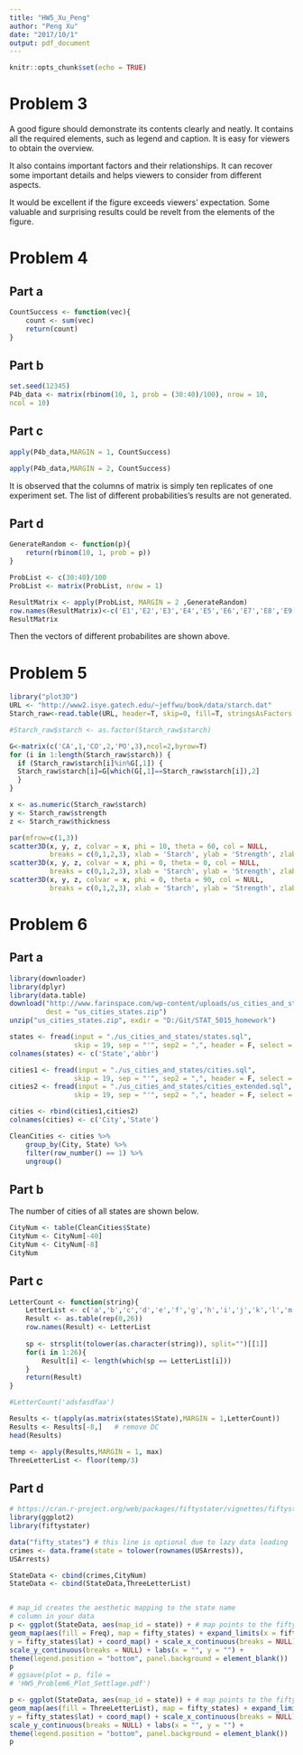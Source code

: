 ```yaml
---
title: "HW5_Xu_Peng"
author: "Peng Xu"
date: "2017/10/1"
output: pdf_document
---
```


```r
knitr::opts_chunk$set(echo = TRUE)
```

# Problem 3
A good figure should demonstrate its contents clearly and neatly. It contains all the required elements, such as legend and caption. It is easy for viewers to obtain the overview. 

It also contains important factors and their relationships. It can recover some important details and helps viewers to consider from different aspects.

It would be excellent if the figure exceeds viewers' expectation. Some valuable and surprising results could be revelt from the elements of the figure. 

# Problem 4

## Part a
```r
CountSuccess <- function(vec){
    count <- sum(vec)
    return(count)
}
```

## Part b
```r
set.seed(12345)
P4b_data <- matrix(rbinom(10, 1, prob = (30:40)/100), nrow = 10,
ncol = 10)
```


## Part c
```r
apply(P4b_data,MARGIN = 1, CountSuccess)

apply(P4b_data,MARGIN = 2, CountSuccess)


```
It is observed that the columns of matrix is simply ten replicates of one experiment set. The list of different probabilities's results are not generated. 

## Part d

```r
GenerateRandom <- function(p){
    return(rbinom(10, 1, prob = p))
}

ProbList <- c(30:40)/100
ProbList <- matrix(ProbList, nrow = 1)

ResultMatrix <- apply(ProbList, MARGIN = 2 ,GenerateRandom)
row.names(ResultMatrix)<-c('E1','E2','E3','E4','E5','E6','E7','E8','E9','E10')
ResultMatrix
```

Then the vectors of different probabilites are shown above.

# Problem 5
```r
library("plot3D")
URL <- "http://www2.isye.gatech.edu/~jeffwu/book/data/starch.dat"
Starch_raw<-read.table(URL, header=T, skip=0, fill=T, stringsAsFactors = F)

#Starch_raw$starch <- as.factor(Starch_raw$starch)

G<-matrix(c('CA',1,'CO',2,'PO',3),ncol=2,byrow=T)
for (i in 1:length(Starch_raw$starch)) {
  if (Starch_raw$starch[i]%in%G[,1]) {
  Starch_raw$starch[i]=G[which(G[,1]==Starch_raw$starch[i]),2]
  }
}

x <- as.numeric(Starch_raw$starch)
y <- Starch_raw$strength
z <- Starch_raw$thickness

par(mfrow=c(1,3))
scatter3D(x, y, z, colvar = x, phi = 10, theta = 60, col = NULL, 
          breaks = c(0,1,2,3), xlab = 'Starch', ylab = 'Strength', zlab = 'Thickness')
scatter3D(x, y, z, colvar = x, phi = 0, theta = 0, col = NULL, 
          breaks = c(0,1,2,3), xlab = 'Starch', ylab = 'Strength', zlab = 'Thickness')
scatter3D(x, y, z, colvar = x, phi = 0, theta = 90, col = NULL, 
          breaks = c(0,1,2,3), xlab = 'Starch', ylab = 'Strength', zlab = 'Thickness')
```

# Problem 6

## Part a
```r
library(downloader)
library(dplyr)
library(data.table)
download("http://www.farinspace.com/wp-content/uploads/us_cities_and_states.zip",
         dest = "us_cities_states.zip")
unzip("us_cities_states.zip", exdir = "D:/Git/STAT_5015_homework")
```

```r
states <- fread(input = "./us_cities_and_states/states.sql",
                skip = 19, sep = "'", sep2 = ",", header = F, select = c(2,4))
colnames(states) <- c('State','abbr')

cities1 <- fread(input = "./us_cities_and_states/cities.sql",
                skip = 19, sep = "'", sep2 = ",", header = F, select = c(2,4))
cities2 <- fread(input = "./us_cities_and_states/cities_extended.sql",
                skip = 19, sep = "'", sep2 = ",", header = F, select = c(2,4))

cities <- rbind(cities1,cities2)
colnames(cities) <- c('City','State')

CleanCities <- cities %>%
    group_by(City, State) %>%
    filter(row_number() == 1) %>%
    ungroup()
```

## Part b
The number of cities of all states are shown below.
```r
CityNum <- table(CleanCities$State)
CityNum <- CityNum[-40]
CityNum <- CityNum[-8]
CityNum
```

## Part c
```r
LetterCount <- function(string){
    LetterList <- c('a','b','c','d','e','f','g','h','i','j','k','l','m','n','o','p','q','r','s','t','u','v','w','x','y','z')
    Result <- as.table(rep(0,26))
    row.names(Result) <- LetterList
    
    sp <- strsplit(tolower(as.character(string)), split="")[[1]]
    for(i in 1:26){
        Result[i] <- length(which(sp == LetterList[i]))
    }
    return(Result)
}

#LetterCount('adsfasdfaa')
```

```r

Results <- t(apply(as.matrix(states$State),MARGIN = 1,LetterCount))
Results <- Results[-8,]   # remove DC
head(Results)

temp <- apply(Results,MARGIN = 1, max)
ThreeLetterList <- floor(temp/3)
```

## Part d

```r
# https://cran.r-project.org/web/packages/fiftystater/vignettes/fiftystater.html
library(ggplot2)
library(fiftystater)
```

```r
data("fifty_states") # this line is optional due to lazy data loading
crimes <- data.frame(state = tolower(rownames(USArrests)),
USArrests)

StateData <- cbind(crimes,CityNum)
StateData <- cbind(StateData,ThreeLetterList)


# map_id creates the aesthetic mapping to the state name
# column in your data
p <- ggplot(StateData, aes(map_id = state)) + # map points to the fifty_states shape data
geom_map(aes(fill = Freq), map = fifty_states) + expand_limits(x = fifty_states$long,
y = fifty_states$lat) + coord_map() + scale_x_continuous(breaks = NULL) +
scale_y_continuous(breaks = NULL) + labs(x = "", y = "") +
theme(legend.position = "bottom", panel.background = element_blank())
p
# ggsave(plot = p, file =
# 'HW5_Problem6_Plot_Settlage.pdf')


```

```r
p <- ggplot(StateData, aes(map_id = state)) + # map points to the fifty_states shape data
geom_map(aes(fill = ThreeLetterList), map = fifty_states) + expand_limits(x = fifty_states$long,
y = fifty_states$lat) + coord_map() + scale_x_continuous(breaks = NULL) +
scale_y_continuous(breaks = NULL) + labs(x = "", y = "") +
theme(legend.position = "bottom", panel.background = element_blank())
p
```



